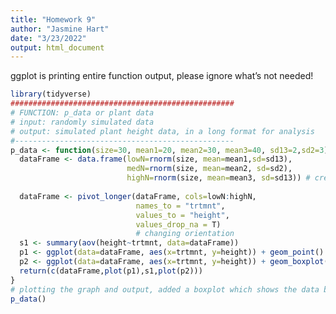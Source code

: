 ```yaml
---
title: "Homework 9"
author: "Jasmine Hart"
date: "3/23/2022"
output: html_document
---
```


ggplot is printing entire function output, please ignore what's not needed!


```r
library(tidyverse)
##################################################
# FUNCTION: p_data or plant data
# input: randomly simulated data
# output: simulated plant height data, in a long format for analysis
#------------------------------------------------- 
p_data <- function(size=30, mean1=20, mean2=30, mean3=40, sd13=2,sd2=3) {
  dataFrame <- data.frame(lowN=rnorm(size, mean=mean1,sd=sd13),
                          medN=rnorm(size, mean=mean2, sd=sd2),
                          highN=rnorm(size, mean=mean3, sd=sd13)) # creating the data frames
                          
  dataFrame <- pivot_longer(dataFrame, cols=lowN:highN,
                            names_to = "trtmnt",
                            values_to = "height",
                            values_drop_na = T)
                            # changing orientation
  s1 <- summary(aov(height~trtmnt, data=dataFrame))
  p1 <- ggplot(data=dataFrame, aes(x=trtmnt, y=height)) + geom_point()
  p2 <- ggplot(data=dataFrame, aes(x=trtmnt, y=height)) + geom_boxplot()
  return(c(dataFrame,plot(p1),s1,plot(p2)))
}
# plotting the graph and output, added a boxplot which shows the data better
p_data()

```





